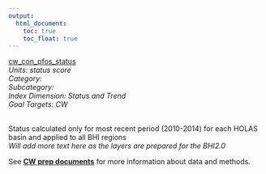 ```yaml
---
output:
  html_document:
    toc: true
    toc_float: true
---
```


[cw_con_pfos_status](https://github.com/OHI-Science/bhi/blob/master/baltic/layers/cw_con_pfos_status_bhi2015.csv)\
*Units: status score*\
*Category:*\
*Subcategory:*\
*Index Dimension: Status and Trend*\
*Goal Targets: CW*\
<br>

Status calculated only for most recent period (2010-2014) for each HOLAS basin and applied to all BHI regions\
*Will add more text here as the layers are prepared for the BHI2.0*

See [**CW prep documents**](https://github.com/OHI-Science/bhi-1.0-archive/blob/draft/baltic2015/prep/CW/cw_prep.md) for more information about data and methods.

<br>

